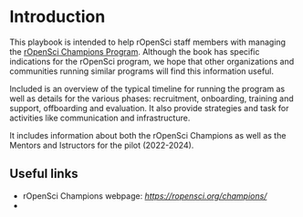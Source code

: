 # Introduction

This playbook is intended to help rOpenSci staff members with managing
the [rOpenSci Champions Program](https://ropensci.org/champions/). Although the book has specific indications for the rOpenSci program, we hope that other organizations and communities running similar programs will find this information useful.

Included is an overview of the typical timeline for running the program as well as details for the various phases: recruitment, onboarding, training and support, offboarding and evaluation. It also provide strategies and task for activities like communication and infrastructure. 

It includes information about both the rOpenSci Champions as well as the Mentors and Istructors for the pilot (2022-2024).

## Useful links

- rOpenSci Champions webpage:
  [*https://ropensci.org/champions/*](https://ropensci.org/champions/)
- 

